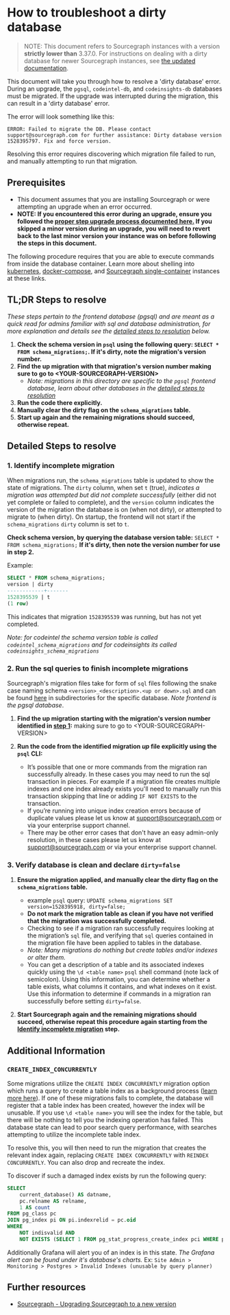 # How to troubleshoot a dirty database

> NOTE: This document refers to Sourcegraph instances with a version **strictly lower than** 3.37.0. For instructions on dealing with a dirty database for newer Sourcegraph instances, see [the updated documentation](/admin/how-to/dirty_database).

This document will take you through how to resolve a 'dirty database' error. During an upgrade, the `pgsql`, `codeintel-db`, and `codeinsights-db` databases must be migrated. If the upgrade was interrupted during the migration, this can result in a 'dirty database' error.

The error will look something like this:

```log
ERROR: Failed to migrate the DB. Please contact support@sourcegraph.com for further assistance: Dirty database version 1528395797. Fix and force version.
```
Resolving this error requires discovering which migration file failed to run, and manually attempting to run that migration.

## Prerequisites

* This document assumes that you are installing Sourcegraph or were attempting an upgrade when an error occurred.
* **NOTE: If you encountered this error during an upgrade, ensure you followed the [proper step upgrade process documented here.](/admin/updates) If you skipped a minor version during an upgrade, you will need to revert back to the last minor version your instance was on before following the steps in this document.**

The following procedure requires that you are able to execute commands from inside the database container. Learn more about shelling into [kubernetes](/admin/deploy/kubernetes/operations#access-the-database), [docker-compose](/admin/deploy/docker-compose/operations#access-the-database), and [Sourcegraph single-container](/admin/deploy/docker-single-container/#access-the-database) instances at these links.

## TL;DR Steps to resolve

_These steps pertain to the frontend database (pgsql) and are meant as a quick read for admins familiar with sql and database administration, for more explanation and details see the [detailed steps to resolution](#detailed-steps-to-resolve) below._

1. **Check the schema version in `psql` using the following query: `SELECT * FROM schema_migrations;`. If it's dirty, note the migration's version number.**
2. **Find the up migration with that migration's version number making sure to go to \<YOUR-SOURCEGRAPH-VERSION\>**
   * _Note: migrations in this directory are specific to the `pgsql` frontend database, learn about other databases in the [detailed steps to resolution](#detailed-steps-to-resolve)_
3. **Run the code there explicitly.**
4. **Manually clear the dirty flag on the `schema_migrations` table.**
5. **Start up again and the remaining migrations should succeed, otherwise repeat.**

## Detailed Steps to resolve

### 1. Identify incomplete migration

When migrations run, the `schema_migrations` table is updated to show the state of migrations. The `dirty` column, when set `t` (true), _indicates a migration was attempted but did not complete successfully_ (either did not yet complete or failed to complete), and the `version` column indicates the version of the migration the database is on (when not dirty), or attempted to migrate to (when dirty). On startup, the frontend will not start if the `schema_migrations` `dirty` column is set to `t`.

**Check schema version, by querying the database version table:** `SELECT * FROM schema_migrations;` **If it's dirty, then note the version number for use in step 2.**

Example:
```sql
SELECT * FROM schema_migrations;
version | dirty
------------+-------
1528395539 | t
(1 row)
```
This indicates that migration `1528395539` was running, but has not yet completed.

_Note: for codeintel the schema version table is called `codeintel_schema_migrations` and for codeinsights its called `codeinsights_schema_migrations`_

### 2. Run the sql queries to finish incomplete migrations

Sourcegraph's migration files take for form of `sql` files following the snake case naming schema `<version>_<description>.<up or down>.sql` and can be found [here](https://sourcegraph.com/github.com/sourcegraph/sourcegraph/-/tree/migrations) in subdirectories for the specific database. _Note frontend is the pgsql database_.

1. **Find the up migration starting with the migration's version number identified in [step 1](#1-identify-incomplete-migration):** making sure to go to \<YOUR-SOURCEGRAPH-VERSION\>

2. **Run the code from the identified migration _up_ file explicitly using the `psql` CLI:**
   * It’s possible that one or more commands from the migration ran successfully already. In these cases you may need to run the sql transaction in pieces. For example if a migration file creates multiple indexes and one index already exists you'll need to manually run this transaction skipping that line or adding `IF NOT EXISTS` to the transaction.
   * If you’re running into unique index creation errors because of duplicate values please let us know at support@sourcegraph.com or via your enterprise support channel.
   * There may be other error cases that don't have an easy admin-only resolution, in these cases please let us know at support@sourcegraph.com or via your enterprise support channel.

### 3. Verify database is clean and declare `dirty=false`

1. **Ensure the migration applied, and manually clear the dirty flag on the `schema_migrations` table.**
   * example `psql` query: `UPDATE schema_migrations SET version=1528395918, dirty=false;`
   * **Do not mark the migration table as clean if you have not verified that the migration was successfully completed.**
   * Checking to see if a migration ran successfully requires looking at the migration’s `sql` file, and verifying that `sql` queries contained in the migration file have been applied to tables in the database.
   * _Note: Many migrations do nothing but create tables and/or indexes or alter them._
   * You can get a description of a table and its associated indexes quickly using the `\d <table name>` `psql` shell command (note lack of semicolon). Using this information, you can determine whether a table exists, what columns it contains, and what indexes on it exist. Use this information to determine if commands in a migration ran successfully before setting `dirty=false`.

2. **Start Sourcegraph again and the remaining migrations should succeed, otherwise repeat this procedure again starting from the [Identify incomplete migration](#1-identify-incomplete-migration) step.**

## Additional Information

### `CREATE_INDEX_CONCURRENTLY`
Some migrations utilize the `CREATE INDEX CONCURRENTLY` migration option which runs a query to create a table index as a background process ([learn more here](https://www.postgresql.org/docs/12/sql-createindex.html)). If one of these migrations fails to complete, the database will register that a table index has been created, however the index will be unusable. If you use `\d <table name>` you will see the index for the table, but there will be nothing to tell you the indexing operation has failed. This database state can lead to poor search query performance, with searches attempting to utilize the incomplete table index.

To resolve this, you will then need to run the migration that creates the relevant index again, replacing `CREATE INDEX CONCURRENTLY` with `REINDEX CONCURRENTLY`. You can also drop and recreate the index.

To discover if such a damaged index exists by run the following query:

```sql
SELECT
    current_database() AS datname,
    pc.relname AS relname,
    1 AS count
FROM pg_class pc
JOIN pg_index pi ON pi.indexrelid = pc.oid
WHERE
    NOT indisvalid AND
    NOT EXISTS (SELECT 1 FROM pg_stat_progress_create_index pci WHERE pci.index_relid = pi.indexrelid)
```
Additionally Grafana will alert you of an index is in this state. _The Grafana alert can be found under it's database's charts._ Ex: `Site Admin > Monitoring > Postgres > Invalid Indexes (unusable by query planner)`

## Further resources

* [Sourcegraph - Upgrading Sourcegraph to a new version](/admin/updates)
